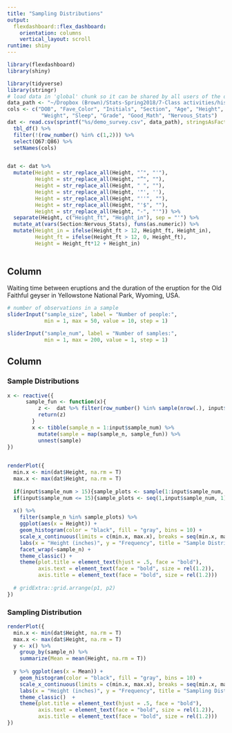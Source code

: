 ```yaml
---
title: "Sampling Distributions"
output: 
  flexdashboard::flex_dashboard:
    orientation: columns
    vertical_layout: scroll
runtime: shiny
---
```


```r
library(flexdashboard)
library(shiny)
```

```r
library(tidyverse)
library(stringr)
# load data in 'global' chunk so it can be shared by all users of the dashboard
data_path <- "~/Dropbox (Brown)/Stats-Spring2018/7-Class activities/histograms"
cols <- c("DOB", "Fave_Color", "Initials", "Section", "Age", "Height", 
           "Weight", "Sleep", "Grade", "Good_Math", "Nervous_Stats")
dat <- read.csv(sprintf("%s/demo_survey.csv", data_path), stringsAsFactors = F) %>%
  tbl_df() %>%
  filter(!(row_number() %in% c(1,2))) %>%
  select(Q67:Q86) %>%
  setNames(cols) 


dat <- dat %>%
  mutate(Height = str_replace_all(Height, "’", "'"),
         Height = str_replace_all(Height, "”", ""),
         Height = str_replace_all(Height, " ", ""),
         Height = str_replace_all(Height, '"', ''),
         Height = str_replace_all(Height, "''", ""),
         Height = str_replace_all(Height, "'$", ""),
         Height = str_replace_all(Height, "-", "'")) %>%
  separate(Height, c("Height_ft", "Height_in"), sep = "'") %>%
  mutate_at(vars(Section:Nervous_Stats), funs(as.numeric)) %>%
  mutate(Height_in = ifelse(Height_ft > 12, Height_ft, Height_in),
         Height_ft = ifelse(Height_ft > 12, 0, Height_ft),
         Height = Height_ft*12 + Height_in)
  
```

Column {.sidebar}
-----------------------------------------------------------------------

Waiting time between eruptions and the duration of the eruption for the
Old Faithful geyser in Yellowstone National Park, Wyoming, USA.

```r
# number of observations in a sample
sliderInput("sample_size", label = "Number of people:",
            min = 1, max = 50, value = 10, step = 1)

sliderInput("sample_num", label = "Number of samples:",
            min = 1, max = 200, value = 1, step = 1)
```

Column
-----------------------------------------------------------------------

### Sample Distributions

```r

x <- reactive({
      sample_fun <- function(x){
          z <-  dat %>% filter(row_number() %in% sample(nrow(.), input$sample_size))
          return(z)
        }
        x <- tibble(sample_n = 1:input$sample_num) %>%
          mutate(sample = map(sample_n, sample_fun)) %>%
          unnest(sample)
})

  
renderPlot({  
  min.x <- min(dat$Height, na.rm = T)
  max.x <- max(dat$Height, na.rm = T)
  
  if(input$sample_num > 15){sample_plots <- sample(1:input$sample_num, 15)}
  if(input$sample_num <= 15){sample_plots <- seq(1,input$sample_num, 1)}
    
  x() %>% 
    filter(sample_n %in% sample_plots) %>% 
    ggplot(aes(x = Height)) + 
    geom_histogram(color = "black", fill = "gray", bins = 10) +
    scale_x_continuous(limits = c(min.x, max.x), breaks = seq(min.x, max.x, 4)) +
    labs(x = "Height (inches)", y = "Frequency", title = "Sample Distribution") +
    facet_wrap(~sample_n) +
    theme_classic() +
    theme(plot.title = element_text(hjust = .5, face = "bold"),
          axis.text = element_text(face = "bold", size = rel(1.2)),
          axis.title = element_text(face = "bold", size = rel(1.2)))
  
  # gridExtra::grid.arrange(p1, p2)
})
```

### Sampling Distribution
```r
renderPlot({
  min.x <- min(dat$Height, na.rm = T)
  max.x <- max(dat$Height, na.rm = T)
  y <- x() %>%
    group_by(sample_n) %>%
    summarize(Mean = mean(Height, na.rm = T))
  
  y %>% ggplot(aes(x = Mean)) +
    geom_histogram(color = "black", fill = "gray", bins = 10) +
    scale_x_continuous(limits = c(min.x, max.x), breaks = seq(min.x, max.x, 4)) +
    labs(x = "Height (inches)", y = "Frequency", title = "Sampling Distribution") +
    theme_classic()  +
    theme(plot.title = element_text(hjust = .5, face = "bold"),
          axis.text = element_text(face = "bold", size = rel(1.2)),
          axis.title = element_text(face = "bold", size = rel(1.2)))
})
```
